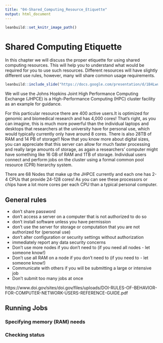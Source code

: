 ```yaml
---
title: "04-Shared_Computing_Resource_Etiquette"
output: html_document
---
```

```r
leanbuild::set_knitr_image_path()
```

# Shared Computing Etiquette

In this chapter we will discuss the proper etiquette for using shared computing resources. This will help you to understand what would be required for you to use such resources. Different resources will have slightly different use rules, however, many will share common usage requirements.


```r
leanbuild::include_slide("https://docs.google.com/presentation/d/1B4LwuvgA6aUopOHEAbES1Agjy7Ex2IpVAoUIoBFbsq0/edit#slide=id.gf5f8818810_1_171")
```

We will use the Johns Hopkins Joint High Performance Computing Exchange (JHPCE) is a High-Performance Computing (HPC) cluster facility as an example for guidance.

For this particular resource there are 400 active users.It is optimized for genomic and biomedical research and has 4,000 cores! That's right, as you can imagine, this is much more powerful than the individual laptops and desktops that researchers at the university have for personal use, which would typically currently only have around 8 cores. There is also 28TB of RAM and 14 PB of storage!! Now that you know more about digital sizes, you can appreciate that this server can allow for much faster processing and really large amounts of storage, as again a researchers' computer might have something like 16 GB of RAM and 1TB of storage. Individual users connect and perform jobs on the cluster using a formal common pool resource (CPR) hierarchy system. 


There are 68 Nodes that make up the JHPCE currently and each one has 2-4 CPUs that provide 24-128 cores! As you can see these processors or chips have a lot more cores per each CPU than a typical personal computer.


## General rules

 - don't share password
 - don't access a server on a computer that is not authorized to do so
 - don't install software unless you have permission
 - don't use the server for storage or computation that you are not authorized for
(personal use)
 - don't alter configuration or security settings without authorization
 - immediately report any data security concerns
 - Don't use more nodes if you don't need to (if you need all nodes - let someone know!)
 - Don't use all RAM on a node if you don't need to (if you need to - let someone know!)
 - Communicate with others if you will be submitting a large or intensive job
 - Don't submit too many jobs at once

https://www.doi.gov/sites/doi.gov/files/uploads/DOI-RULES-OF-BEHAVIOR-FOR-COMPUTER-NETWORK-USERS-REFERENCE-GUIDE.pdf

## Running Jobs

### Specifying memory (RAM) needs

### Checking status




